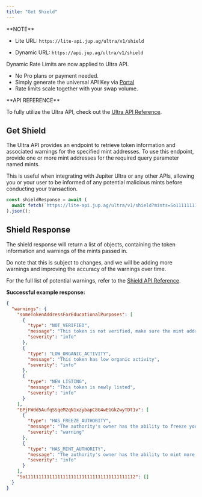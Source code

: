 ```yaml
---
title: "Get Shield"
---
```


<Info>
  **NOTE**

  - Lite URL: `https://lite-api.jup.ag/ultra/v1/shield`

  - Dynamic URL: `https://api.jup.ag/ultra/v1/shield`

  Dynamic Rate Limits are now applied to Ultra API.

  * No Pro plans or payment needed.
  * Simply generate the universal API Key via [Portal](https://portal.jup.ag)
  * Rate limits scale together with your swap volume.

<CardGroup cols={1}>
  <Card title="Read more about Ultra API Dynamic Rate Limit" href="/api-rate-limit" icon="book-open" horizontal/>
</CardGroup>
</Info>

<Tip>
  **API REFERENCE**

  To fully utilize the Ultra API, check out the [Ultra API Reference](/api-reference/ultra-api/shield).
</Tip>

## Get Shield

The Ultra API provides an endpoint to retrieve token information and associated warnings for the specified mint addresses. To use this endpoint, provide one or more mint addresses for the required query parameter named mints.

This is useful when integrating with Jupiter Ultra or any other APIs, allowing you or your user to be informed of any potential malicious mints before conducting your transaction.

```js
const shieldResponse = await (
  await fetch(`https://lite-api.jup.ag/ultra/v1/shield?mints=So11111111111111111111111111111111111111112,EPjFWdd5AufqSSqeM2qN1xzybapC8G4wEGGkZwyTDt1v,someTokenAddressForEducationalPurposes`)
).json();
```

## Shield Response

The shield response will return a list of objects, containing the token information and warnings of the mints passed in.

Do note that this is subject to changes, and we will be adding more warnings and improving the accuracy of the warnings over time.

For the full list of potential warnings, refer to the [Shield API Reference](/api-reference/ultra-api/shield).

**Successful example response:**

```json expandable
{
  "warnings": {
    "someTokenAddressForEducationalPurposes": [
      {
        "type": "NOT_VERIFIED",
        "message": "This token is not verified, make sure the mint address is correct before trading",
        "severity": "info"
      },
      {
        "type": "LOW_ORGANIC_ACTIVITY",
        "message": "This token has low organic activity",
        "severity": "info"
      },
      {
        "type": "NEW_LISTING",
        "message": "This token is newly listed",
        "severity": "info"
      }
    ],
    "EPjFWdd5AufqSSqeM2qN1xzybapC8G4wEGGkZwyTDt1v": [
      {
        "type": "HAS_FREEZE_AUTHORITY",
        "message": "The authority's owner has the ability to freeze your token account, preventing you from further trading",
        "severity": "warning"
      },
      {
        "type": "HAS_MINT_AUTHORITY",
        "message": "The authority's owner has the ability to mint more tokens",
        "severity": "info"
      }
    ],
    "So11111111111111111111111111111111111111112": []
  }
}
```
